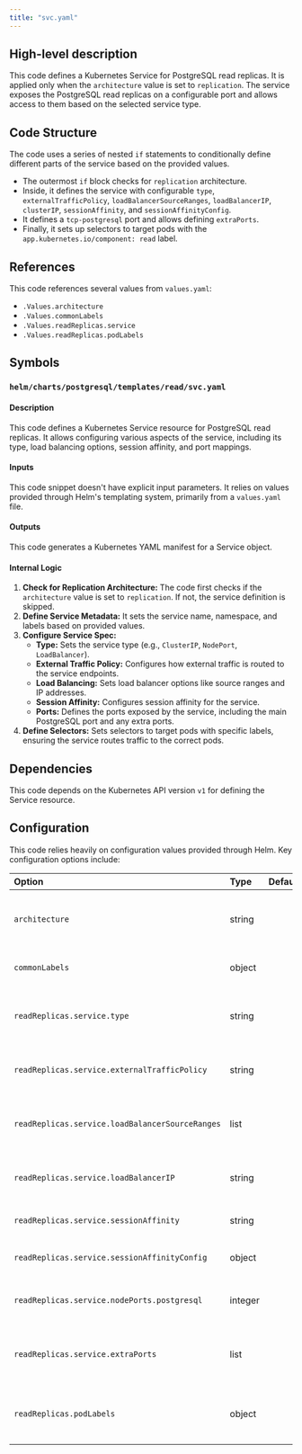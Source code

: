 ```yaml
---
title: "svc.yaml"
---
```


## High-level description
This code defines a Kubernetes Service for PostgreSQL read replicas. It is applied only when the `architecture` value is set to `replication`. The service exposes the PostgreSQL read replicas on a configurable port and allows access to them based on the selected service type.

## Code Structure
The code uses a series of nested `if` statements to conditionally define different parts of the service based on the provided values. 

- The outermost `if` block checks for `replication` architecture.
- Inside, it defines the service with configurable `type`, `externalTrafficPolicy`, `loadBalancerSourceRanges`, `loadBalancerIP`, `clusterIP`, `sessionAffinity`, and `sessionAffinityConfig`.
- It defines a `tcp-postgresql` port and allows defining `extraPorts`.
- Finally, it sets up selectors to target pods with the `app.kubernetes.io/component: read` label.

## References
This code references several values from `values.yaml`:
- `.Values.architecture`
- `.Values.commonLabels`
- `.Values.readReplicas.service`
- `.Values.readReplicas.podLabels`

## Symbols
### `helm/charts/postgresql/templates/read/svc.yaml`
#### Description
This code defines a Kubernetes Service resource for PostgreSQL read replicas. It allows configuring various aspects of the service, including its type, load balancing options, session affinity, and port mappings.

#### Inputs
This code snippet doesn't have explicit input parameters. It relies on values provided through Helm's templating system, primarily from a `values.yaml` file.

#### Outputs
This code generates a Kubernetes YAML manifest for a Service object.

#### Internal Logic
1. **Check for Replication Architecture:** The code first checks if the `architecture` value is set to `replication`. If not, the service definition is skipped.
2. **Define Service Metadata:** It sets the service name, namespace, and labels based on provided values.
3. **Configure Service Spec:**
    - **Type:** Sets the service type (e.g., `ClusterIP`, `NodePort`, `LoadBalancer`).
    - **External Traffic Policy:** Configures how external traffic is routed to the service endpoints.
    - **Load Balancing:** Sets load balancer options like source ranges and IP addresses.
    - **Session Affinity:** Configures session affinity for the service.
    - **Ports:** Defines the ports exposed by the service, including the main PostgreSQL port and any extra ports.
4. **Define Selectors:** Sets selectors to target pods with specific labels, ensuring the service routes traffic to the correct pods.

## Dependencies
This code depends on the Kubernetes API version `v1` for defining the Service resource.

## Configuration
This code relies heavily on configuration values provided through Helm. Key configuration options include:

| Option | Type | Default | Description |
|:-------|:-----|:--------|:------------|
| `architecture` | string |  | Determines if the service is created (must be set to `replication`). |
| `commonLabels` | object |  | Common labels applied to the service. |
| `readReplicas.service.type` | string |  | Type of the service (e.g., `ClusterIP`, `NodePort`, `LoadBalancer`). |
| `readReplicas.service.externalTrafficPolicy` | string |  | Policy for routing external traffic. |
| `readReplicas.service.loadBalancerSourceRanges` | list |  | Allowed IP address ranges for accessing the load balancer. |
| `readReplicas.service.loadBalancerIP` | string |  | Static IP address for the load balancer. |
| `readReplicas.service.sessionAffinity` | string |  | Type of session affinity to use. |
| `readReplicas.service.sessionAffinityConfig` | object |  | Configuration for session affinity. |
| `readReplicas.service.nodePorts.postgresql` | integer |  | Node port to use for the PostgreSQL service. |
| `readReplicas.service.extraPorts` | list |  | Additional ports to expose through the service. |
| `readReplicas.podLabels` | object |  | Labels used to select the PostgreSQL read replica pods. | 
